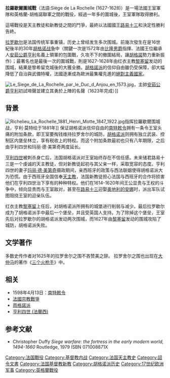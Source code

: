{{unreferenced|time=2014-03-26T11:09:11+00:00}}
{{Infobox military conflict
| conflict = 拉羅歇爾圍城戰
| image = Siege of La Rochelle 1881 Henri Motte.png
| image_size = 300
| caption = [[黎塞留|黎塞留]]在[[拉羅歇爾圍城戰|拉羅歇爾圍城戰]]，由{{Link-en|亨利-保羅·摩特|Henri-Paul Motte|}}繪製
| partof = [[英法戰爭_(1627年－1629年)|英法戰爭 (1627年－1629年)]]
| date = 1627年9月10日-1628年10月28日
| place = [[拉羅歇爾|拉羅歇爾]]
| result = 法國王室勝利
| combatant1 = {{flag|Kingdom of France|valois}}
| combatant2 = {{flag|Kingdom of England}}<br>[[File:Croix_huguenote.svg|18px]] [[胡格諾|胡格諾]]派
| commander1 = {{flagicon|Kingdom of France|valois}} [[路易十三|路易十三]]<br>{{flagicon|Kingdom of France|valois}} [[黎塞留|黎塞留]] (圍城指揮)<br> [[File:Pavillon_royal_de_la_France.png|20px]] {{Link-fr|德·托伊拉斯侯爵|Jean Caylar d'Anduze de Saint-Bonnet|}}
| commander2 = {{flagicon|Kingdom of England}} [[第一代白金漢公爵喬治·維利爾斯|第一代白金漢公爵喬治·維利爾斯]]<br>[[File:Croix_huguenote.svg|18px]] [[德蘇比斯公爵本傑明·德·羅漢|德蘇比斯公爵本傑明·德·羅漢]]
| strength1 = 21,000人
| strength2 = 34,000人<br>80艘戰船
| casualties1 = 500人死亡
| casualties2 = 27,000人死亡
}}{{Campaignbox 英法戰爭 (1627年－1629年)}}

'''拉羅歇爾圍城戰'''（法語:Siège de La Rochelle (1627-1628)）是一場法國王室軍隊和英格蘭-胡格諾聯軍之間的戰役，經過一年多的圍城後，王室軍隊取得勝利。

這場戰役是天主教徒和新教徒之間的鬥爭，最終以法國國王[[路易十三|路易十三]]和決定性勝利告終。

[[拉罗歇尔|拉罗歇尔]]是法国传统军事重镇，历史上曾经发生多次围城。前幾次發生在是16世紀後半的30年[[胡格诺战争|胡格诺战争]]中（關鍵一次是1572年由[[阿爾芒·德·孔陶_(比隆男爵)|比隆男爵]]指揮、法國王位繼承人[[亨利三世_(法蘭西)|安茹公爵亨利]]名義上領軍的包圍戰，久攻不下的撤圍結局，讓[[胡格諾|胡格諾]]勢力重新振作）；最著名也是最後一次的圍城戰，則是1627-1628年由红衣主教[[黎塞留|黎塞留]]发动的围城，結果是黎希留克城後的大獲全勝。[[胡格諾派|胡格諾派]]的信仰自由雖仍受保障，卻大幅降低了自治與武備特權，法國逐漸成為歐洲最集權先進的[[絕對主義國家|絕對主義國家]]。

[[File:Le_Siege_de_La_Rochelle_par_le_Duc_d_Anjou_en_1573.jpg|thumb]]，主帥[[亨利三世_(法蘭西)|安茹公爵亨利]]初試啼聲並建立其勇於上陣的名聲（1623年完成）]]

== 背景 ==
[[File:Richelieu_La_Rochelle_1881_Henri_Motte_1847_1922.jpg|thumb]]指挥拉羅歇爾围城战，亨利·莫特绘于1881年]]
保证胡格诺派信仰自由的[[南特敕令|南特敕令]]拥有一条令王室头痛的附加条款，即王室要掏钱维持拉罗舍尔的城防，[[胡格诺派|胡格诺派]]则拥有独立武装、控制区内堡垒林立，享有税收上的特权。而这个附加条款最初也只有八年期限，之后由亨利四世和玛丽·德·美第奇两度延长。

[[亨利四世|亨利四世]]被刺杀身亡后，法国胡格诺派对王室始终存在不信任感。未来储君路易十三是一个虔诚的天主教徒，但对新教徒起初与其父亲一样，采取宽容的态度。亨利四世的妻子[[玛丽·德·美第奇|玛丽·德·美第奇]]摄政期间，亲西班牙的政策与西法联姻使得胡格诺派大为恐慌。由于西班牙全国信奉[[天主教|天主教]]，法国新教徒担心法国与西班牙的合作将损害他们在亨利四世治下享有的种种特权。他们在1614-1620年间王公显贵与王权的斗争中，倾向显贵而与王室敌对，甚至在[[路易十三|路易十三]]迎娶[[奥地利的安娜|奥地利的安娜]]时，派出军队试图阻挠王室的迎亲队伍。 

红衣主教[[黎塞留|黎塞留]]上任后，对胡格诺派所拥有的城堡进行削弱与减少。最后拉罗歇尔成为了胡格诺派手中最后一个堡垒，并且受英国人支持。为了除掉这个堡垒，王室先后对拉罗歇尔的胡格诺派发动两次围城，而1627年由[[黎塞留|黎塞留]]发动的围城攻陷了城防，胡格诺派失败。

== 文学著作 ==

多数史传作者对1625年的拉罗舍尔之围不吝赞美之辞。
拉罗舍尔之围也出现在[[大仲马|大仲马]]的著作《[[三个火枪手|三个火枪手]]》中。

== 相关 ==
* 1598年4月13日：[[南特敕令|南特敕令]]
*[[法國宗教戰爭|法國宗教戰爭]]
*[[雨格諾派|雨格諾派]]
*[[亨利四世_(法蘭西)|亨利四世 (法蘭西)]]

==参考文献==
* Christopher Duffy ''Siege warfare: the fortress in the early modern world, 1494-1660'' Routledge, 1979 ISBN 071008871X

{{天主教会史}}

{{Authority control}}
[[Category:法国戰役|Category:法国戰役]]
[[Category:基督教内战|Category:基督教内战]]
[[Category:法国天主教史|Category:法国天主教史]]
[[Category:詔令文書|Category:詔令文書]]
[[Category:法国基督教新教|Category:法国基督教新教]]
[[Category:胡格诺派历史|Category:胡格诺派历史]]
[[Category:17世纪欧洲军事|Category:17世纪欧洲军事]]
[[Category:英格蘭戰役|Category:英格蘭戰役]]